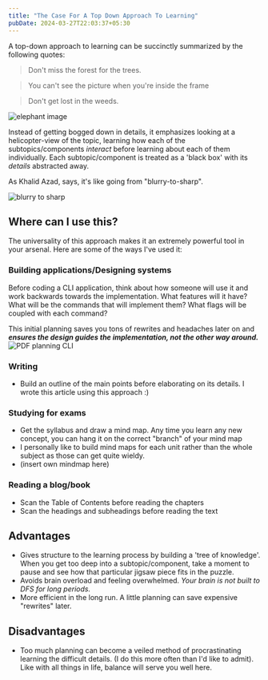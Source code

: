 ```yaml
---
title: "The Case For A Top Down Approach To Learning"
pubDate: 2024-03-27T22:03:37+05:30
---
```


A top-down approach to learning can be succinctly summarized by the following quotes:

> Don't miss the forest for the trees.

> You can't see the picture when you're inside the frame

> Don't get lost in the weeds.


![elephant image](../../assets/elephant-blind-men.webp)

Instead of getting bogged down in details, it emphasizes looking at a helicopter-view of the topic, learning how each of the subtopics/components _interact_ before learning about each of them individually. Each subtopic/component is treated as a 'black box' with its _details_ abstracted away.

As Khalid Azad, says, it's like going from "blurry-to-sharp".

![blurry to sharp](../../assets/baseline_vs_progressive.webp)

## Where can I use this?

The universality of this approach makes it an extremely powerful tool in your arsenal. Here are some of the ways I've used it:

### Building applications/Designing systems

Before coding a CLI application, think about how someone will use it and work backwards towards the implementation. What features will it have? What will be the commands that will implement them? What flags will be coupled with each command?

This initial planning saves you tons of rewrites and headaches later on and **_ensures the design guides the implementation, not the other way around._**
![PDF planning CLI](../../assets/pdf-cli-planning.avif)


### Writing

- Build an outline of the main points before elaborating on its details. I wrote this article using this approach :)

### Studying for exams

- Get the syllabus and draw a mind map. Any time you learn any new concept, you can hang it on the correct "branch" of your mind map
- I personally like to build mind maps for each unit rather than the whole subject as those can get quite wieldy.
- (insert own mindmap here)

### Reading a blog/book

- Scan the Table of Contents before reading the chapters
- Scan the headings and subheadings before reading the text

## Advantages

- Gives structure to the learning process by building a 'tree of knowledge'. When you get too deep into a subtopic/component, take a moment to pause and see how that particular jigsaw piece fits in the puzzle.
- Avoids brain overload and feeling overwhelmed. _Your brain is not built to DFS for long periods._
- More efficient in the long run. A little planning can save expensive "rewrites" later.

## Disadvantages

- Too much planning can become a veiled method of procrastinating learning the difficult details. (I do this more often than I'd like to admit). Like with all things in life, balance will serve you well here.
